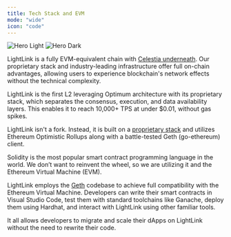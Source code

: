 ```yaml
---
title: Tech Stack and EVM
mode: "wide"
icon: "code"
---
```


<img
  className="block dark:hidden"
  src="/images/tech-stack-banner.svg"
  alt="Hero Light"
/>
<img
  className="hidden dark:block"
  src="/images/tech-stack-banner.svg"
  alt="Hero Dark"
/>

LightLink is a fully EVM-equivalent chain with [Celestia underneath](https://celestia.org/). Our proprietary stack and industry-leading infrastructure offer full on-chain advantages, allowing users to experience blockchain's network effects without the technical complexity.

LightLink is the first L2 leveraging Optimum architecture with its proprietary stack, which separates the consensus, execution, and data availability layers. This enables it to reach 10,000+ TPS at under $0.01, without gas spikes.

LightLink isn't a fork. Instead, it is built on a [proprietary stack](./technical) and utilizes Ethereum Optimistic Rollups along with a battle-tested Geth (go-ethereum) client.

Solidity is the most popular smart contract programming language in the world. We don’t want to reinvent the wheel, so we are utilizing it and the Ethereum Virtual Machine (EVM).

LightLink employs the [Geth](https://github.com/ethereum/go-ethereum) codebase to achieve full compatibility with the Ethereum Virtual Machine. Developers can write their smart contracts in Visual Studio Code, test them with standard toolchains like Ganache, deploy them using Hardhat, and interact with LightLink using other familiar tools.

It all allows developers to migrate and scale their dApps on LightLink without the need to rewrite their code.
